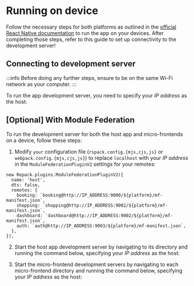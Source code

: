 
# Running on device

Follow the necessary steps for both platforms as outlined in the [official React Native documentation](https://reactnative.dev/docs/running-on-device?platform=ios#running-your-app-on-ios-devices) to run the app on your devices. 
After completing those steps, refer to this guide to set up connectivity to the development server!

## Connecting to development server

:::info 
Before doing any further steps, ensure to be on the same Wi-Fi network as your computer. 
:::

To run the app development server, you need to specify your _IP address_ as the host:

<PackageManagerTabs command="run start --host IP_ADDRESS" />

## [Optional] With Module Federation

To run the development server for both the host app and micro-frontends on a device, follow these steps:

1. Modify `your` configuration file (`rspack.config.{mjs,cjs,js}` or `webpack.config.{mjs,cjs,js}`) to replace `localhost` with your _IP address_ in the `ModuleFederationPluginV2` settings for your remotes:

```
new Repack.plugins.ModuleFederationPluginV2({
  name: 'host',
  dts: false,
  remotes: {
    booking: `booking@http://IP_ADDRESS:9000/${platform}/mf-manifest.json`,
    shopping: `shopping@http://IP_ADDRESS:9001/${platform}/mf-manifest.json`,
    dashboard: `dashboard@http://IP_ADDRESS:9002/${platform}/mf-manifest.json`,
    auth: `auth@http://IP_ADDRESS:9003/${platform}/mf-manifest.json`,
  },
}),
```

2. Start the host app development server by navigating to its directory and running the command below, specifying your _IP address_ as the host:

<PackageManagerTabs command="run start --host IP_ADDRESS" />

3. Start the micro-frontend development servers by navigating to each micro-frontend directory and running the command below, specifying your _IP address_ as the host:

<PackageManagerTabs command="run start --host IP_ADDRESS" />

